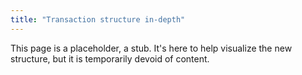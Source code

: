 ```yaml
---
title: "Transaction structure in-depth"
---
```


This page is a placeholder, a stub. It's here to help visualize the new structure, but it is temporarily devoid of content.
